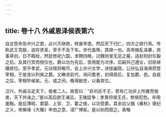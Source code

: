 ```yaml
---
---
---
```

title: 卷十八 外戚恩泽侯表第六
---

自古受命及中兴之君，必兴灭继绝，修废举逸，然后天下归仁，四方之政行焉。传称武王克殷，追存贤圣，至乎不及下车。世代虽殊，其揆一也。高帝拨乱诛暴，庶事草创，日不暇给，然犹修祀六国，求聘四皓，过魏则宠无忌之墓，适赵则封乐毅之后。及其行赏而授位也，爵以功为先后，宫用能为次序。后嗣共己遵业，旧臣继踵居位。至乎孝武，元功宿将略尽。会上亦兴文学，进拔幽隐，公孙弘自海濒而登宰相，于是宠以列侯之爵。又畴咨前代，询问耆老，初得周后，复加爵、邑。自是之后，宰相毕侯矣。元、成之间，晚得殷世，以备宾位。 

汉兴，外戚与定天下，侯者二人。故誓曰：“非刘氏不王，若有亡功非上所置而侯者，天下共诛之。”是以高后欲王诸吕，王陵廷争；孝景将侯王氏，修侯犯色。卒用废黜。是后薄昭、窦婴、上官、卫、霍之侯，以功受爵。其余后父据《春秋》褒纪之义，帝舅缘《大雅》申伯之意，浸广博矣。是以别而叙之。表略 

